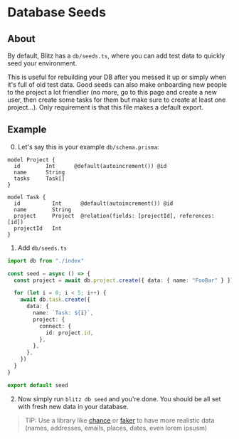 # Database Seeds


## About

By default, Blitz has a `db/seeds.ts`, where you can add test data to
quickly seed your environment.

This is useful for rebuilding your DB after you messed it up or simply
when it's full of old test data. Good seeds can also make onboarding new
people to the project a lot friendlier (no more, go to this page and
create a new user, then create some tasks for them but make sure to create
at least one project...). Only requirement is that this file makes a
default export.

## Example

0. Let's say this is your example `db/schema.prisma`:

```prisma
model Project {
  id        Int      @default(autoincrement()) @id
  name      String
  tasks     Task[]
}

model Task {
  id          Int      @default(autoincrement()) @id
  name        String
  project     Project  @relation(fields: [projectId], references: [id])
  projectId   Int
}
```

1. Add `db/seeds.ts`

```ts copy
import db from "./index"

const seed = async () => {
  const project = await db.project.create({ data: { name: "FooBar" } })

  for (let i = 0; i < 5; i++) {
    await db.task.create({
      data: {
        name: `Task: ${i}`,
        project: {
          connect: {
            id: project.id,
          },
        },
      },
    })
  }
}

export default seed
```

2. Now simply run `blitz db seed` and you're done. You should be all
   set with fresh new data in your database.

> TIP: Use a library like [chance](https://chancejs.com/) or
> [faker](https://fakerjs.dev/) to have more realistic data (names,
> addresses, emails, places, dates, even lorem ipsusm)
